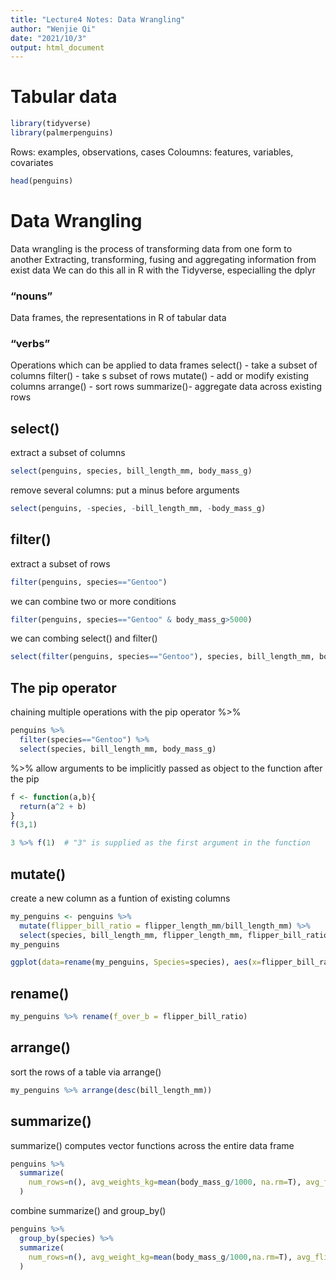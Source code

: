 ```yaml
---
title: "Lecture4 Notes: Data Wrangling"
author: "Wenjie Qi"
date: "2021/10/3"
output: html_document
---
```


# Tabular data

```r
library(tidyverse)
library(palmerpenguins)
```

Rows: examples, observations, cases
Coloumns: features, variables, covariates
```r
head(penguins)
```

# Data Wrangling
Data wrangling is the process of transforming data from one form to another
Extracting, transforming, fusing and aggregating information from exist data
We can do this all in R with the Tidyverse, especialling the dplyr

### "nouns"
  Data frames, the representations in R of tabular data
  
### "verbs"
  Operations which can be applied to data frames
  select()   - take a subset of columns 
  filter()   - take s subset of rows
  mutate()   - add or modify existing columns
  arrange()  - sort rows
  summarize()- aggregate data across existing rows

## select()
extract a subset of columns
```r
select(penguins, species, bill_length_mm, body_mass_g)
```

remove several columns: put a minus before arguments
```r
select(penguins, -species, -bill_length_mm, -body_mass_g)
```

## filter()
extract a subset of rows
```r
filter(penguins, species=="Gentoo")
```

we can combine two or more conditions
```r
filter(penguins, species=="Gentoo" & body_mass_g>5000)
```
  
we can combing select() and filter()
```r
select(filter(penguins, species=="Gentoo"), species, bill_length_mm, body_mass_g)
```


## The pip operator
chaining multiple operations with the pip operator %>%
```r
penguins %>%
  filter(species=="Gentoo") %>%
  select(species, bill_length_mm, body_mass_g)
```

%>% allow arguments to be implicitly passed as object to the function after the pip
```r
f <- function(a,b){
  return(a^2 + b)
}
f(3,1)
```

```r
3 %>% f(1)  # "3" is supplied as the first argument in the function
```

## mutate()
create a new column as a funtion of existing columns
```r
my_penguins <- penguins %>%
  mutate(flipper_bill_ratio = flipper_length_mm/bill_length_mm) %>%
  select(species, bill_length_mm, flipper_length_mm, flipper_bill_ratio)
my_penguins
```

```r
ggplot(data=rename(my_penguins, Species=species), aes(x=flipper_bill_ratio, y=Species, fill=Species)) + geom_violin() + theme_bw() + xlab("Flipper bill ratio")
```


## rename()
```r
my_penguins %>% rename(f_over_b = flipper_bill_ratio)
```


## arrange()
sort the rows of a table via arrange()
```r
my_penguins %>% arrange(desc(bill_length_mm))
```

  
## summarize()
summarize() computes vector functions across the entire data frame
```r
penguins %>%
  summarize(
    num_rows=n(), avg_weights_kg=mean(body_mass_g/1000, na.rm=T), avg_flipper_bill_ratio=mean(flipper_length_mm/bill_length_mm, na.rm=T)
  )
```

combine summarize() and group_by()
```r
penguins %>%
  group_by(species) %>%
  summarize(
    num_rows=n(), avg_weight_kg=mean(body_mass_g/1000,na.rm=T), avg_flipper_bill_ratio=mean(flipper_length_mm/bill_length_mm,na.rm=T)
  )
```






